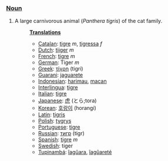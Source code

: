 ===[[Noun]]===
#A large carnivorous animal (<I>Panthera tigris</I>) of the cat family.
#:'''[[Translation]]s'''
#:*[[Catalan]]: [[tigre]] ''m'', [[tigressa]] ''f''
#:*[[Dutch]]: [[tijger]] ''m''
#:*[[French]]: [[tigre]] ''m''
#:*[[German]]: Tiger ''m''
#:*[[Greek]]: [[τίγρη]] (tigri)
#:*[[Guarani]]: [[jaguarete]]
#:*[[Indonesian]]: [[harimau]], [[macan]]
#:*[[Interlingua]]: [[tigre]]
#:*[[Italian]]: [[tigre]]
#:*[[Japanese]]: [[虎]] (とら;tora)
#:*[[Korean]]: [[호랑이]] (horangi)
#:*[[Latin]]: [[tigris]]
#:*[[Polish]]: [[tygrys]]
#:*[[Portuguese]]: [[tigre]]
#:*[[Russian]]: [[тигр]] (tigr)
#:*[[Spanish]]: [[tigre]] ''m''
#:*[[Swedish]]: tiger
#:*[[Tupinambá]]: [[îagûara]], [[îagûareté]]